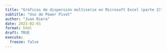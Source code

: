 ```yaml
---
title: "Gráficos de dispersión multiserie en Microsoft Excel (parte 2)"
subtitle: "Uso de Power Pivot"
author: "Juan Riera"
date: 2023-02-01
format: html
draft: TRUE
execute: 
  freeze: false
---
```


